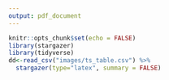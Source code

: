 ```yaml
---
output: pdf_document
---
```


```r
knitr::opts_chunk$set(echo = FALSE)
library(stargazer)
library(tidyverse)
dd<-read_csv("images/ts_table.csv") %>%
  stargazer(type="latex", summary = FALSE)

```
